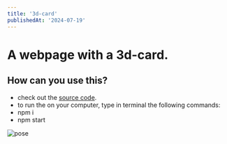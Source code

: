 ```yaml
---
title: '3d-card'
publishedAt: '2024-07-19'
---
```



# A webpage with a 3d-card.

## How can you use this?

* check out the [source code](https://github.com/tothantonio/3d-card).
* to run the on your computer, type in terminal the following commands:
* npm i
* npm start

![pose](https://lh3.googleusercontent.com/pw/AP1GczN5VNzs75UYYw2o-89i-JMdLZga67_PH1GaKt6RWhVFjZDaHIyWSEG0GFtXs0EWH2S1BcTqwlK5JQT33NF0W5A9-L-Tqz76kMEgD1iAoIpVGTuKjE2kwo-EBclA_ZG3TMI1ouMLRCdx-vKhM2e_TzfO=w1496-h820-s-no-gm?authuser=0)
